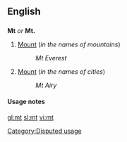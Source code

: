 {{see|Mt}}
==English==
==={{abbreviation}}===
'''Mt''' ''or'' '''Mt.'''

#[[Mount]] (''in the names of mountains'')
#:''Mt Everest''
#[[Mount]] (''in the names of cities'')
#:''Mt Airy''

====Usage notes====
<!--Disputed:
*As the abbreviation for definition 2 only eliminates the use of two characters, the full word, [[Mount]], is generally preferred.  It is also never appropriate to use this abbreviation in body text in any form.  The same applies to [[Ft]] for [[Fort]], [[So]] for [[South]], and [[No]] for [[North]].  Use of Mt is only appropriate when space necessitates.
-->

[[Category:Disputed usage]]

[[gl:mt]]
[[sl:mt]]
[[vi:mt]]